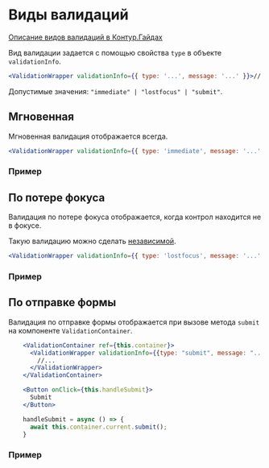 
<Meta of={DocsStories} />

# Виды валидаций

[Описание видов валидаций в Контур.Гайдах](https://guides.kontur.ru/principles/validation/#Vidi_validatsii)

Вид валидации задается с помощью свойства `type` в объекте `validationInfo`.

```jsx static
<ValidationWrapper validationInfo={{ type: '...', message: '...' }}>//...</ValidationWrapper>
```

Допустимые значения: `"immediate" | "lostfocus" | "submit"`.

## Мгновенная

Мгновенная валидация отображается всегда.

```jsx static
<ValidationWrapper validationInfo={{ type: 'immediate', message: '...' }}>//...</ValidationWrapper>
```

### Пример

<Story of={DocsStories.ImmediateValidation} />

## По потере фокуса

Валидация по потере фокуса отображается, когда контрол находится не в фокусе.

Такую валидацию можно сделать [независимой](#/independent-validation).

```jsx static
<ValidationWrapper validationInfo={{ type: 'lostfocus', message: '...' }}>//...</ValidationWrapper>
```

### Пример

<Story of={DocsStories.LostfocusValidation} />

## По отправке формы

Валидация по отправке формы отображается при вызове метода `submit` на компоненте `ValidationContainer`.

```jsx static
    <ValidationContainer ref={this.container}>
      <ValidationWrapper validationInfo={{type: "submit", message: "..."}}>
        //...
      </ValidationWrapper>
    </ValidationContainer>

    <Button onClick={this.handleSubmit}>
      Submit
    </Button>

    handleSubmit = async () => {
      await this.container.current.submit();
    }
```

### Пример

<Story of={DocsStories.SubmitValidation} />
